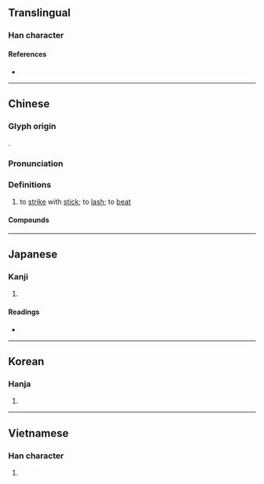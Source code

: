 {{also|搥}}
{{character info/new}}
==Translingual==

===Han character===
{{Han char|rn=64|rad=手|as=08|sn=11|four=52014|canj=QHJM|ids=⿰扌垂}}

====References====
* {{Han ref|kx=0435.230|dkj=12215|dj=0785.070|hdz=31897.130|uh=6376|ud=25462|bh=B4A8|bd=46248}}

----

==Chinese==
{{zh-forms|alt=搥}}

===Glyph origin===
{{Han etym}}
{{Han compound|手|垂|ls=psc|c1=s|c2=p|t1=hand}}.

===Pronunciation===
{{zh-pron
|m=chuí
|c=ceoi4
|h=pfs=chhùi
|mn=tûi/qz,xm,zz:thûi
|mn-t=dui5
|mc=y
|oc=y
|cat=v
}}

===Definitions===
{{zh-hanzi}}

# to [[strike]] with [[stick]]; to [[lash]]; to [[beat]]

====Compounds====
{{zh-der|倒枕捶床|打枕捶床|捶丸|捶子|捶床拍枕|捶床搗枕|捶打|捶拊|捶撻|捶楚|捶檯拍凳|捶背|捶胸|捶胸跌腳|捶胸跌足|捶胸頓腳|捶胸頓足|捶腰|搔耳捶胸|泣血捶膺|鑪捶|頓足捶胸}}

----

==Japanese==

===Kanji===
{{ja-kanji|grade=|rs=手08}}

# {{defn|lang=ja|sort=手08}}

====Readings====
* {{ja-readings
|goon=すい
|kanon=すい
|kun=むちう-つ, うつ, つく
}}

----

==Korean==

===Hanja===
{{ko-hanja|hangeul=추|eumhun=|rv=chu|mr=ch'u|y=chwu}}

# {{defn|lang=ko|sort=手08}}

----

==Vietnamese==

===Han character===
{{vi-hantu|[[chúi]], [[chúy]], [[chuỳ]], [[dồi]], [[thuỳ]], [[truỳ]]|rs=手08}}

# {{defn|lang=vi|sort=手08}}